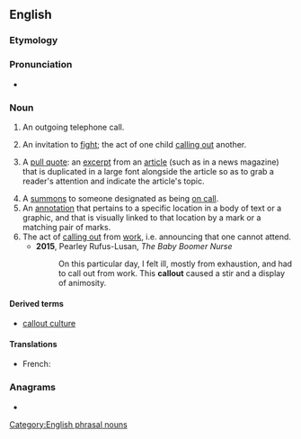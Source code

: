 {{also|call out|call-out}}
==English==

===Etymology===
{{compound|en|call|out}}

===Pronunciation===
* {{audio|En-au-callout.ogg|Audio (AU)|lang=en}}

===Noun===
{{en-noun}}

# {{lb|en|communication}} An outgoing telephone call.
# {{lb|en|slang}} An invitation to [[fight]]; the act of one child [[calling out]] another.
# {{lb|en|typography|graphic layout}} A [[pull quote]]: an [[excerpt]] from an [[article]] (such as in a news magazine) that is duplicated in a large font alongside the article so as to grab a reader's attention and indicate the article's topic.
# A [[summons]] to someone designated as being [[on call]].
# An [[annotation]] that pertains to a specific location in a body of text or a graphic, and that is visually linked to that location by a mark or a matching pair of marks.
# The act of [[call out|calling out]] from [[work]], i.e. announcing that one cannot attend.
#* '''2015''', Pearley Rufus-Lusan, ''The Baby Boomer Nurse''
#*: On this particular day, I felt ill, mostly from exhaustion, and had to call out from work. This '''callout''' caused a stir and a display of animosity.

====Derived terms====
* [[callout culture]]

====Translations====
{{trans-top|outward bound telephone calls}}
{{trans-mid}}
{{trans-bottom}}

{{trans-top|''(slang)'' an invitation to fight}}
{{trans-mid}}
{{trans-bottom}}

{{checktrans-top}}
* French: {{t+check|fr|convocation|f}}
{{trans-mid}}
{{trans-bottom}}

===Anagrams===
* {{anagrams|en|a=acllotu|Cotulla|outcall}}

[[Category:English phrasal nouns]]